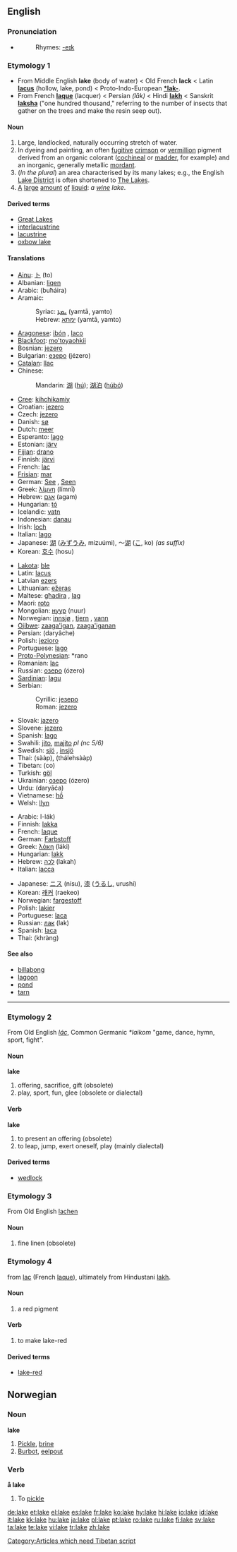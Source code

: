 ==English==

===Pronunciation===
* {{audio|en-us-lake.ogg|Audio (US)}}
*: Rhymes: [[Rhymes:English:-eɪk|-eɪk]]

===Etymology 1===
* From Middle English '''lake''' (body of water) < Old French '''lack''' < Latin '''[[lacus]]''' (hollow, lake, pond) < Proto-Indo-European '''[[*lak-]]'''.
* From French '''[[laque]]''' (lacquer) < Persian '''{{FAchar|[[لاک]]}}''' ''(lāk)'' < Hindi '''[[lakh]]''' < Sanskrit '''[[laksha]]''' ("one hundred thousand," referring to the number of insects that gather on the trees and make the resin seep out).


====Noun====
{{en-noun}}

# Large, landlocked, naturally occurring stretch of water.
# In dyeing and painting, an often [[fugitive]] [[crimson]] or [[vermillion]] pigment derived from an organic colorant ([[cochineal]] or [[madder]], for example) and an inorganic, generally metallic [[mordant]].
# (''In the plural'') an area characterised by its many lakes; e.g., the English [[Lake District]] is often shortened to [[The Lakes]].
# [[a|A]] [[large]] [[amount]] [[of]] [[liquid]]: ''a [[wine]] lake''.

====Derived terms====
* [[Great Lakes]]
* [[interlacustrine]]
* [[lacustrine]]
* [[oxbow lake]]

====Translations====
{{trans-top|body of water}}
* [[Ainu]]: [[ト]] (to)
* Albanian: [[liqen]] {{m}}
* Arabic: {{ARchar|[[بحيرة|بُحَيْرَةٌ]]}} (buħáira) {{f}}
* Aramaic:
*: Syriac: [[ܝܡܬܐ]] (yamtā, yamto) {{f}}
*: Hebrew: [[ימתא]] (yamtā, yamto) {{f}}
* [[Aragonese]]: [[ibón]] {{m}}, [[laco]] {{m}}
* [[Blackfoot]]: [[mo'toyaohkii]]
* Bosnian: [[jezero]] {{n}}
* Bulgarian: [[езеро]] (jézero) {{n}}
* [[Catalan]]: [[llac]] {{m}}
* Chinese:
*: Mandarin: [[湖]] ([[hú]]); [[湖泊]] ([[húbó]])
* [[Cree]]: [[kihchikamiy]]
* Croatian: [[jezero]] {{n}}
* Czech: [[jezero]] {{n}}
* Danish: [[sø]] {{c}}
* Dutch: [[meer#Dutch|meer]] {{n}}
* Esperanto: [[lago]]
* Estonian: [[järv]]
* [[Fijian]]: [[drano]]
* Finnish: [[järvi]]
* French: [[lac]] {{m}}
* [[Frisian]]: [[mar]] {{m}}
* German: [[See#German|See]] {{m}}, [[See#German|Seen]] {{p}}
* Greek: [[λίμνη]] (límnī) {{f}}
* Hebrew: [[אגם]] (agam) {{m}}
* Hungarian: [[tó]]
* Icelandic: [[vatn]] {{n}}
* Indonesian: [[danau]]
* Irish: [[loch#Irish|loch]] {{m}}
* Italian: [[lago]] {{m}}
* Japanese: [[湖]] ([[みずうみ]], mizuúmi), ～[[湖]] ([[こ]], ko) ''(as suffix)''
* Korean: [[호수]] (hosu)
{{trans-mid}}
* [[Lakota]]: [[ble#Lakota|ble]]
* Latin: [[lacus]] {{m}}
* Latvian [[ezers]] {{m}}
* Lithuanian: [[ežeras]] {{m}}
* Maltese: [[għadira]] {{f}}, [[lag]] {{m}}
* Maori: [[roto]]
* Mongolian: [[нуур]] (nuur)
* Norwegian: [[innsjø]] {{m}}, [[tjern]] {{n}}, [[vann]] {{n}}
* [[Ojibwe]]: [[zaaga'igan]], [[zaaga'iganan]] {{p}}
* Persian: {{FAchar|[[دریاچه]]}} (daryâche)
* Polish: [[jezioro]] {{n}}
* Portuguese: [[lago]] {{m}}
* [[Proto-Polynesian]]: *rano
* Romanian: [[lac]] {{n}}
* Russian: [[озеро]] (ózero) {{n}}
* [[Sardinian]]: [[lagu]] {{m}}
* Serbian:
*: Cyrillic: [[језеро]] {{n}}
*: Roman: [[jezero#Serbian|jezero]] {{n}}
* Slovak: [[jazero]] {{n}}
* Slovene: [[jezero]] {{n}}
* Spanish: [[lago]] {{m}}
* Swahili: [[jito]], [[majito]] ''pl (nc 5/6)''
* Swedish: [[sjö]] {{c}}, [[insjö]] {{c}}
* Thai: {{THchar|[[สาบ]]}} (sààp), {{THchar|[[ทะเลสาบ]]}} (thálehsààp)
* Tibetan: (co)
* Turkish: [[göl]]
* Ukrainian: [[озеро]] (ózero) {{n}}
* Urdu: {{URchar|[[دریاچہ]]}} (daryāća) {{m}}
* Vietnamese: [[hồ]]
* Welsh: [[llyn]] {{m}}
{{trans-bottom}}

{{trans-top|coloring agent}}
* Arabic: {{ARchar|[[صبغ اللك|صِبْغ اللَك]]}} {{IPAchar|(ʂíbğu}} l-lák) {{m}}
* Finnish: [[lakka]]
* French: [[laque]] {{f}}
* German: [[Farbstoff]] {{m}}
* Greek: ­­­­­[[λάκη]] (láki) {{f}}
* Hungarian: [[lakk]]
* Hebrew: [[לכה]] (lakah) {{f}}
* Italian: [[lacca]] {{f}}
{{trans-mid}}
* Japanese: [[ニス]] (nísu), [[漆]] ([[うるし]], urushí)
* Korean: [[래커]] (raekeo)
* Norwegian: [[fargestoff]] {{n}}
* Polish: [[lakier]] {{m}}
* Portuguese: [[laca]] {{f}}
* Russian: [[лак]] (lak) {{m}}
* Spanish: [[laca]] {{f}}
* Thai: {{THchar|[[ครั่ง]]}} (khràng)
{{trans-bottom}}

====See also====
* [[billabong]]
* [[lagoon]]
* [[pond]]
* [[tarn]]

[[Category:Articles which need Tibetan script]]

----
===Etymology 2===
{{wikipedia|lác}}
From Old English  ''[[lác]]'', Common Germanic ''*laikom'' "game, dance, hymn, sport, fight".

====Noun====
'''lake'''
#offering, sacrifice, gift (obsolete)
#play, sport, fun, glee (obsolete or dialectal)

====Verb====
'''lake'''
#to present an offering (obsolete)
#to leap, jump, exert oneself, play (mainly dialectal)

====Derived terms====
*[[wedlock]]

===Etymology 3===
From Old English [[lachen]]
====Noun====
#fine linen (obsolete)

===Etymology 4===
from [[lac]] (French [[laque]]), ultimately from Hindustani [[lakh]].

====Noun====
#a red pigment

====Verb====
#to make lake-red

====Derived terms====
*[[lake-red]]
 

==Norwegian==

===Noun===
'''lake''' {{m}}

# [[Pickle]], [[brine]]
# [[Burbot]], [[eelpout]]

===Verb===
'''å lake'''

# To [[pickle]]

[[de:lake]]
[[et:lake]]
[[el:lake]]
[[es:lake]]
[[fr:lake]]
[[ko:lake]]
[[hy:lake]]
[[hi:lake]]
[[io:lake]]
[[id:lake]]
[[it:lake]]
[[kk:lake]]
[[hu:lake]]
[[ja:lake]]
[[pl:lake]]
[[pt:lake]]
[[ro:lake]]
[[ru:lake]]
[[fi:lake]]
[[sv:lake]]
[[ta:lake]]
[[te:lake]]
[[vi:lake]]
[[tr:lake]]
[[zh:lake]]
